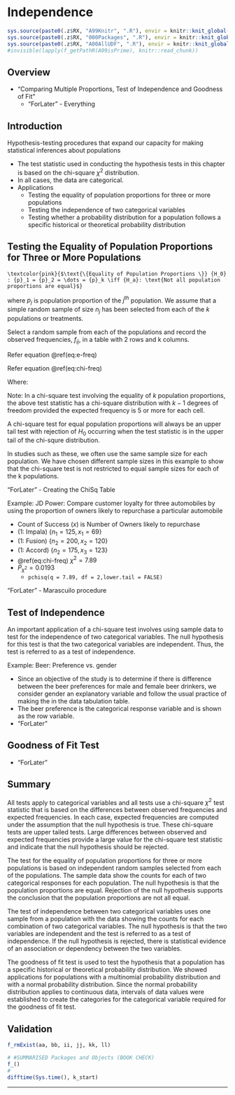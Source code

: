 # Independence {#c12}

```r
sys.source(paste0(.z$RX, "A99Knitr", ".R"), envir = knitr::knit_global())
sys.source(paste0(.z$RX, "000Packages", ".R"), envir = knitr::knit_global())
sys.source(paste0(.z$RX, "A00AllUDF", ".R"), envir = knitr::knit_global())
#invisible(lapply(f_getPathR(A09isPrime), knitr::read_chunk))
```

## Overview

- "Comparing Multiple Proportions, Test of Independence and Goodness of Fit"
  - "ForLater" - Everything

## Introduction

Hypothesis-testing procedures that expand our capacity for making statistical inferences about populations

  - The test statistic used in conducting the hypothesis tests in this chapter is based on the chi-square ${\chi^2}$ distribution.
  - In all cases, the data are categorical. 
  - Applications
    - Testing the equality of population proportions for three or more populations 
    - Testing the independence of two categorical variables 
    - Testing whether a probability distribution for a population follows a specific historical or theoretical probability distribution

## Testing the Equality of Population Proportions for Three or More Populations

```definition
\textcolor{pink}{$\text{\{Equality of Population Proportions \}} {H_0} : {p}_1 = {p}_2 = \dots = {p}_k \iff {H_a}: \text{Not all population proportions are equal}$}
```

where ${p}_j$ is population proportion of the $j^{\text{th}}$ population. We assume that a simple random sample of size ${n}_j$ has been selected from each of the ${k}$ populations or treatments. 

Select a random sample from each of the populations and record the observed frequencies, $f_{ij}$, in a table with 2 rows and k columns. 

\textcolor{pink}{Expected Frequencies Under the Assumption ${H_0}$ is true :} Refer equation \@ref(eq:e-freq)

\begin{equation}
  e_{ij} = \frac{(\text{Row } i \text{ Total})(\text{Column } j \text{ Total})}{\text{Total Sample Size}}
  (\#eq:e-freq)
\end{equation}


\textcolor{pink}{Chi-Square Test Statistic :} Refer equation \@ref(eq:chi-freq)


\begin{equation}
  {\chi^2} = \sum_{i}{\sum_{j}{\frac{(f_{ij} - e_{ij})^2}{e_{ij}}}}
  (\#eq:chi-freq)
\end{equation}

Where: 

\begin{equation}
  \begin{align}
  f_{ij} &= \text{observed frequency for the cell in row } i \text{ and column } j \\
  e_{ij} &= \text{expected frequency for the cell in row } i \text{ and column } j
  \end{align}
\end{equation}

Note: In a chi-square test involving the equality of ${k}$ population proportions, the above test statistic has a chi-square distribution with ${k - 1}$ degrees of freedom provided the expected frequency is 5 or more for each cell.

A chi-square test for equal population proportions will always be an upper tail test with rejection of ${H_0}$ occurring when the test statistic is in the upper tail of the chi-squre distribution.
 
In studies such as these, we often use the same sample size for each population. We have chosen different sample sizes in this example to show that the chi-square test is not restricted to equal sample sizes for each of the k populations.

"ForLater" - Creating the ChiSq Table

Example: JD Power: Compare customer loyalty for three automobiles by using the proportion of owners likely to repurchase a particular automobile

- Count of Success $({x})$ is Number of Owners likely to repurchase
- (1: Impala) $\{{n}_1 = 125, {x}_1 = 69\}$
- (1: Fusion) $\{{n}_2 = 200, {x}_2 = 120\}$
- (1: Accord) $\{{n}_2 = 175, {x}_3 = 123\}$
- \@ref(eq:chi-freq) ${\chi^2} = 7.89$
- $P_{\chi^2} = 0.0193$
  - `pchisq(q = 7.89, df = 2,lower.tail = FALSE)` \textcolor{pink}{$\#\mathcal{R}$}

"ForLater" - Marascuilo procedure

## Test of Independence

An important application of a chi-square test involves using sample data to test for the independence of two categorical variables. The null hypothesis for this test is that the two categorical variables are independent. Thus, the test is referred to as a test of independence. 

Example: Beer: Preference vs. gender

- Since an objective of the study is to determine if there is difference between the beer preferences for male and female beer drinkers, we consider gender an explanatory variable and follow the usual practice of making the \textcolor{pink}{explanatory variable the column variable} in the data tabulation table. 
- The beer preference is the categorical response variable and is shown as the row variable.
- "ForLater" 


## Goodness of Fit Test

- "ForLater" 



## Summary

All tests apply to categorical variables and all tests use a chi-square ${\chi^2}$ test statistic that is based on the differences between observed frequencies and expected frequencies. In each case, expected frequencies are computed under the assumption that the null hypothesis is true. These chi-square tests are upper tailed tests. Large differences between observed and expected frequencies provide a large value for the chi-square test statistic and indicate that the null hypothesis should be rejected. 

The test for the equality of population proportions for three or more populations is based on independent random samples selected from each of the populations. The sample data show the counts for each of two categorical responses for each population. The null hypothesis is that the population proportions are equal. Rejection of the null hypothesis supports the conclusion that the population proportions are not all equal. 

The test of independence between two categorical variables uses one sample from a population with the data showing the counts for each combination of two categorical variables. The null hypothesis is that the two variables are independent and the test is referred to as a test of independence. If the null hypothesis is rejected, there is statistical evidence of an association or dependency between the two variables. 

The goodness of fit test is used to test the hypothesis that a population has a specific historical or theoretical probability distribution. We showed applications for populations with a multinomial probability distribution and with a normal probability distribution. Since the normal probability distribution applies to continuous data, intervals of data values were established to create the categories for the categorical variable required for the goodness of fit test.


## Validation {.unlisted .unnumbered .tabset .tabset-fade}

```r
f_rmExist(aa, bb, ii, jj, kk, ll)
```

```r
# #SUMMARISED Packages and Objects (BOOK CHECK)
f_()
#
difftime(Sys.time(), k_start)
```

****
